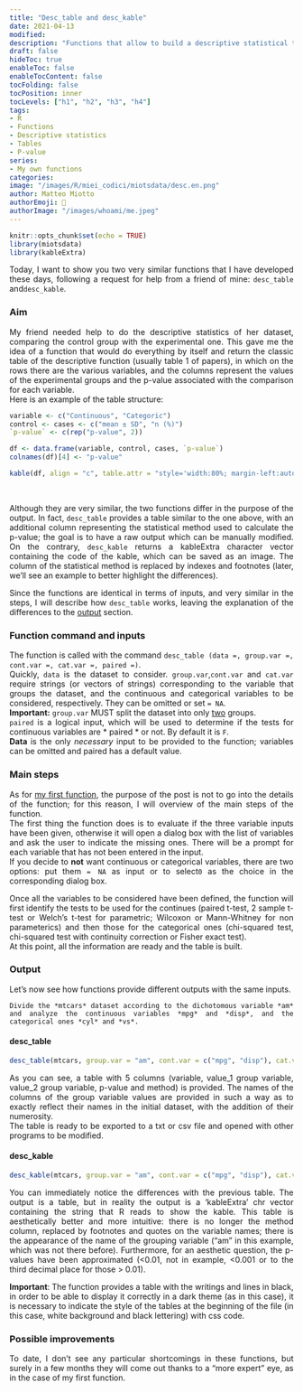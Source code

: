```yaml
---
title: "Desc_table and desc_kable"
date: 2021-04-13
modified: 
description: "Functions that allow to build a descriptive statistical table for a two-sample dataset, also evaluating any statistical differences between them"
draft: false
hideToc: true
enableToc: false
enableTocContent: false
tocFolding: false
tocPosition: inner
tocLevels: ["h1", "h2", "h3", "h4"]
tags:
- R
- Functions
- Descriptive statistics
- Tables
- P-value
series:
- My own functions
categories:
image: "/images/R/miei_codici/miotsdata/desc.en.png"
author: Matteo Miotto
authorEmoji: 🤖
authorImage: "/images/whoami/me.jpeg"
---
```


::: {style="text-align: justify;"}
<style>
table { 
    background-color: white !important;
    color: black !important;
}
</style>

```r
knitr::opts_chunk$set(echo = TRUE)
library(miotsdata)
library(kableExtra)
```

Today, I want to show you two very similar functions that I have developed these days, following a request for help from a friend of mine: `desc_table` and` desc_kable`.

### Aim

My friend needed help to do the descriptive statistics of her dataset, comparing the control group with the experimental one. This gave me the idea of a function that would do everything by itself and return the classic table of the descriptive function (usually table 1 of papers), in which on the rows there are the various variables, and the columns represent the values of the experimental groups and the p-value associated with the comparison for each variable.  
Here is an example of the table structure:

```r
variable <- c("Continuous", "Categoric")
control <- cases <- c("mean ± SD", "n (%)")
`p-value` <- c(rep("p-value", 2))

df <- data.frame(variable, control, cases, `p-value`)
colnames(df)[4] <- "p-value"

kable(df, align = "c", table.attr = "style='width:80%; margin-left:auto;margin-right:auto'") 
```
<br>

Although they are very similar, the two functions differ in the purpose of the output. In fact, `desc_table` provides a table similar to the one above, with an additional column representing the statistical method used to calculate the p-value; the goal is to have a raw output which can be manually modified. 
On the contrary, `desc_kable` returns a kableExtra character vector containing the code of the kable, which can be saved as an image. The column of the statistical method is replaced by indexes and footnotes (later, we'll see an example to better highlight the differences).

Since the functions are identical in terms of inputs, and very similar in the steps, I will describe how `desc_table` works, leaving the explanation of the differences to the [output] section.

### Function command and inputs

The function is called with the command `desc_table (data =, group.var =, cont.var =, cat.var =, paired =)`.  
Quickly, `data` is the dataset to consider. `group.var`,` cont.var` and `cat.var` require strings (or vectors of strings) corresponding to the variable that groups the dataset, and the continuous and categorical variables to be considered, respectively. They can be omitted or set `= NA`.  
**Important:** `group.var` MUST split the dataset into only <ins>two</ins> groups.   
`paired` is a logical input, which will be used to determine if the tests for continuous variables are * paired * or not. By default it is `F`. \
**Data** is the only *necessary* input to be provided to the function; variables can be omitted and paired has a default value.

### Main steps

As for [my first function](https://miotsdata.netlify.app/it/r/miei_codici/prima_function/la_mia_prima_function/), the purpose of the post is not to go into the details of the function; for this reason, I will overview of the main steps of the function.  
The first thing the function does is to evaluate if the three variable inputs have been given, otherwise it will open a dialog box with the list of variables and ask the user to indicate the missing ones. There will be a prompt for each variable that has not been entered in the input.  
If you decide to **not** want continuous or categorical variables, there are two options: put them `= NA` as input or to select` 0` as the choice in the corresponding dialog box.

Once all the variables to be considered have been defined, the function will first identify the tests to be used for the continues (paired t-test, 2 sample t-test or Welch's t-test for parametric; Wilcoxon or Mann-Whitney for non parameterics) and then those for the categorical ones (chi-squared test, chi-squared test with continuity correction or Fisher exact test).  
At this point, all the information are ready and the table is built.

### Output

Let's now see how functions provide different outputs with the same inputs.

```example
Divide the *mtcars* dataset according to the dichotomous variable *am* and analyze the continuous variables *mpg* and *disp*, and the categorical ones *cyl* and *vs*.
```

#### desc_table

```r
desc_table(mtcars, group.var = "am", cont.var = c("mpg", "disp"), cat.var = c("cyl", "vs"))
```

As you can see, a table with 5 columns (variable, value_1 group variable, value_2 group variable, p-value and method) is provided. The names of the columns of the group variable values are provided in such a way as to exactly reflect their names in the initial dataset, with the addition of their numerosity.  
The table is ready to be exported to a txt or csv file and opened with other programs to be modified.

#### desc_kable

```r
desc_kable(mtcars, group.var = "am", cont.var = c("mpg", "disp"), cat.var = c("cyl", "vs"))
```

You can immediately notice the differences with the previous table. The output is a table, but in reality the output is a 'kableExtra' chr vector containing the string that R reads to show the kable. This table is aesthetically better and more intuitive: there is no longer the method column, replaced by footnotes and quotes on the variable names; there is the appearance of the name of the grouping variable ("am" in this example, which was not there before). Furthermore, for an aesthetic question, the p-values have been approximated (<0.01, not in example, <0.001 or to the third decimal place for those > 0.01).

**Important**: The function provides a table with the writings and lines in black, in order to be able to display it correctly in a dark theme (as in this case), it is necessary to indicate the style of the tables at the beginning of the file (in this case, white background and black lettering) with css code.

### Possible improvements

To date, I don't see any particular shortcomings in these functions, but surely in a few months they will come out thanks to a "more expert" eye, as in the case of my first function.


:::
